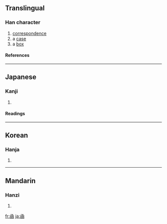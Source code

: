 {{see|函}}

==Translingual==
===Han character===
{{Han char|rn=17|rad=凵|as=07|sn=9|four=|canj=山弓口水 (UNRE)}}
# [[correspondence]]
# a [[case]]
# a [[box]]
====References====
{{Han ref|kx=0135.170|dkj=01830|dj=0303.130|hdz=10309.120|uh=51FE|ud=20990}}
----
==Japanese==
===Kanji===
{{ja-kanji|grade=|rs=凵07}}
# {{defn|Japanese}}
====Readings====
{{ja-readings|on=[[かん]] (kan)|kun=[[いれる]] (ireru), [[はこ]] (hako)}}
----
==Korean==
===Hanja===
{{ko-hanja|hangeul=함|rv=ham|mr=ham}}
# {{defn|Korean}}
----
==Mandarin==
===Hanzi===
{{cmn-hanzi|pin=[[hán]] ([[han2]])|wg=han<sup>2</sup>}}
# {{defn|Mandarin}}

[[fr:凾]]
[[ja:凾]]